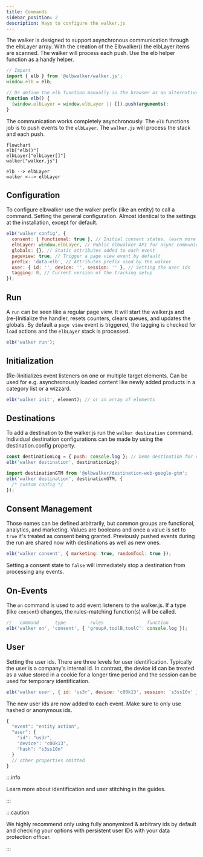 ```yaml
---
title: Commands
sidebar_position: 2
description: Ways to configure the walker.js
---
```



The walker is designed to support asynchronous communication through the
elbLayer array. With the creation of the Elbwalker() the elbLayer items are
scanned. The walker will process each push. Use the elb helper function as a
handy helper.

```js
// Import
import { elb } from '@elbwalker/walker.js';
window.elb = elb;

// Or define the elb function manually in the browser as an alternative
function elb() {
  (window.elbLayer = window.elbLayer || []).push(arguments);
}
```

The communication works completely asynchronously. The `elb` functions job is to
push events to the `elbLayer`. The `walker.js` will process the stack and each
push.

```mermaid
flowchart
elb["elb()"]
elbLayer["elbLayer[]"]
walker["walker.js"]

elb --> elbLayer
walker <--> elbLayer
```

## Configuration

To configure elbwalker use the walker prefix (like an entity) to call a command.
Setting the general configuration. Almost identical to the settings at the
installation, except for default.

```js
elb('walker config', {
  consent: { functional: true }, // Initial consent states, learn more under consent
  elbLayer: window.elbLayer, // Public elbwalker API for async communication (only prior run)
  globals: {}, // Static attributes added to each event
  pageview: true, // Trigger a page view event by default
  prefix: 'data-elb', // Attributes prefix used by the walker
  user: { id: '', device: '', session: '' }, // Setting the user ids
  tagging: 0, // Current version of the tracking setup
});
```

## Run

A `run` can be seen like a regular page view. It will start the walker.js and
(re-)Initialize the handler, resets counters, clears queues, and updates the
globals. By default a `page view` event is triggered, the tagging is checked for
`load` actions and the `elbLayer` stack is processed.

```js
elb('walker run');
```

## Initialization

(Re-)initializes event listeners on one or multiple target elements. Can be used
for e.g. asynchronously loaded content like newly added products in a category
list or a wizzard.

```js
elb('walker init', element); // or an array of elements
```

## Destinations

To add a destination to the walker.js run the `walker destination` command.
Individual destination configurations can be made by using the
destination.config property.

```js
const destinationLog = { push: console.log }; // Demo destination for console.log
elb('walker destination', destinationLog);

import destinationGTM from '@elbwalker/destination-web-google-gtm';
elb('walker destination', destinationGTM, {
  /* custom config */
});
```

## Consent Management

Those names can be defined arbitrarily, but common groups are functional,
analytics, and marketing. Values are booleans and once a value is set to `true`
it's treated as consent being granted. Previously pushed events during the run
are shared now with destinations as well as new ones.

```js
elb('walker consent', { marketing: true, randomTool: true });
```

Setting a consent state to `false` will immediately stop a destination from
processing any events.

## On-Events

The `on` command is used to add event listeners to the walker.js. If a type
(like `consent`) changes, the rules-matching function(s) will be called.

```js
//   command      type         rules                function
elb('walker on', 'consent', { 'groupA,toolB,toolC': console.log });
```

## User

Setting the user ids. There are three levels for user identification. Typically
the user is a company's internal id. In contrast, the device id can be treated
as a value stored in a cookie for a longer time period and the session can be
used for temporary identification.

```js
elb('walker user', { id: 'us3r', device: 'c00k13', session: 's3ss10n' });
```

The new user ids are now added to each event. Make sure to only use hashed or
anonymous ids.

```js
{
  "event": "entity action",
  "user": {
    "id": "us3r",
    "device": "c00k13",
    "hash": "s3ss10n"
  }
  // other properties omitted
}
```

:::info

Learn more about identification and <Link to="/docs/guides/user_stitching">user
stitching</Link> in the guides.

:::

:::caution

We highly recommend only using fully anonymized & arbitrary ids by default and
checking your options with persistent user IDs with your data protection
officer.

:::

